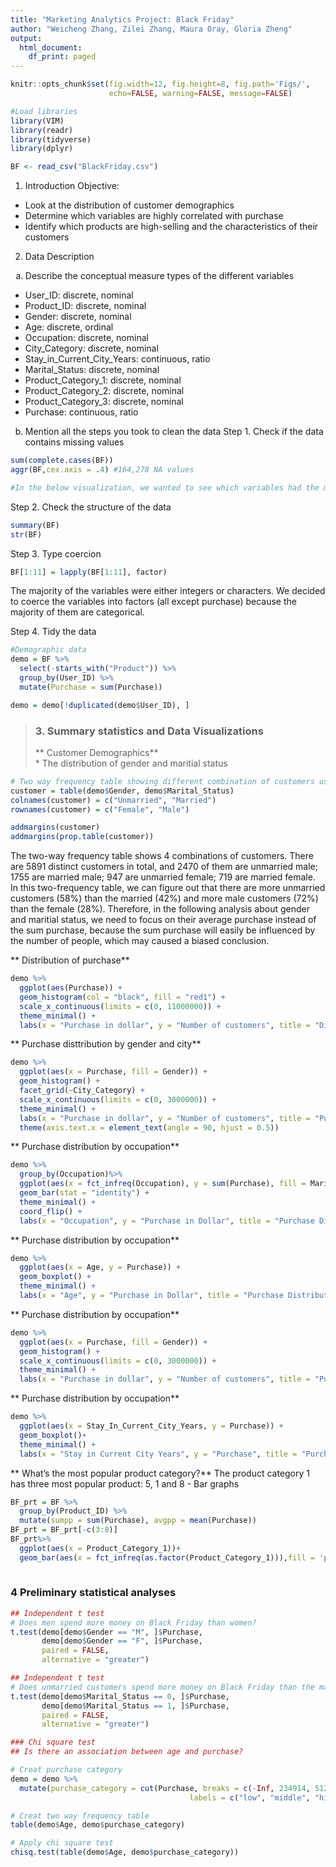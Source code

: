 ```yaml
---
title: "Marketing Analytics Project: Black Friday"
author: "Weicheng Zhang, Zilei Zhang, Maura Oray, Gloria Zheng"
output:
  html_document:
    df_print: paged
---
```


```r
knitr::opts_chunk$set(fig.width=12, fig.height=8, fig.path='Figs/',
                      echo=FALSE, warning=FALSE, message=FALSE)
```

```r
#Load libraries
library(VIM)
library(readr)
library(tidyverse)
library(dplyr)

BF <- read_csv("BlackFriday.csv")
```

1. Introduction 
Objective:
* Look at the distribution of customer demographics
* Determine which variables are highly correlated with purchase
* Identify which products are high-selling and the characteristics of their customers

2. Data Description
a. Describe the conceptual measure types of the different variables

* User_ID: discrete, nominal
* Product_ID: discrete, nominal
* Gender: discrete, nominal
* Age: discrete, ordinal
* Occupation: discrete, nominal
* City_Category: discrete, nominal
* Stay_in_Current_City_Years: continuous, ratio
* Marital_Status: discrete, nominal
* Product_Category_1: discrete, nominal
* Product_Category_2: discrete, nominal
* Product_Category_3: discrete, nominal
* Purchase: continuous, ratio

b. Mention all the steps you took to clean the data
Step 1. Check if the data contains missing values
```r
sum(complete.cases(BF))
aggr(BF,cex.axis = .4) #164,278 NA values

#In the below visualization, we wanted to see which variables had the most NA values. We saw that the NA values were only concentrated in Product Category 2 and Product Category 3.
```
Step 2. Check the structure of the data
```r
summary(BF)
str(BF)
```
Step 3. Type coercion
```r
BF[1:11] = lapply(BF[1:11], factor)
```
The majority of the variables were either integers or characters. We decided to coerce the variables into factors (all except purchase) because the majority of them are categorical. 

Step 4. Tidy the data
```r
#Demographic data
demo = BF %>% 
  select(-starts_with("Product")) %>%
  group_by(User_ID) %>%
  mutate(Purchase = sum(Purchase))

demo = demo[!duplicated(demo$User_ID), ]
```


> ### 3. Summary statistics and Data Visualizations  
** Customer Demographics**  
* The distribution of gender and maritial status  

```r
# Two way frequency table showing different combination of customers using gender and marital status  
customer = table(demo$Gender, demo$Marital_Status)
colnames(customer) = c("Unmarried", "Married")
rownames(customer) = c("Female", "Male")

addmargins(customer)
addmargins(prop.table(customer))

```
The two-way frequency table shows 4 combinations of customers. There are 5891 distinct customers in total, and 2470 of them are unmarried male; 1755 are married male; 947 are unmarried female; 719 are married female.  
In this two-frequency table, we can figure out that there are more unmarried customers (58%) than the married (42%) and more male customers (72%) than the female (28%). Therefore, in the following analysis about gender and maritial status, we need to focus on their average purchase instead of the sum purchase, because the sum purchase will easily be influenced by the number of people, which may caused a biased conclusion.   

** Distribution of purchase**
```r
demo %>%
  ggplot(aes(Purchase)) +
  geom_histogram(col = "black", fill = "red1") +
  scale_x_continuous(limits = c(0, 11000000)) +
  theme_minimal() +
  labs(x = "Purchase in dollar", y = "Number of customers", title = "Distribution of purchase")
```

** Purchase disttribution by gender and city**
```r
demo %>%
  ggplot(aes(x = Purchase, fill = Gender)) +
  geom_histogram() +
  facet_grid(~City_Category) +
  scale_x_continuous(limits = c(0, 3000000)) +
  theme_minimal() +
  labs(x = "Purchase in dollar", y = "Number of customers", title = "Purchase disttribution by gender and city")+
  theme(axis.text.x = element_text(angle = 90, hjust = 0.5))
```

** Purchase distribution by occupation**
```r
demo %>%
  group_by(Occupation)%>%
  ggplot(aes(x = fct_infreq(Occupation), y = sum(Purchase), fill = Marital_Status)) +
  geom_bar(stat = "identity") +
  theme_minimal() +
  coord_flip() +
  labs(x = "Occupation", y = "Purchase in Dollar", title = "Purchase Distribution by Occupation")
```

** Purchase distribution by occupation**
```r
demo %>%
  ggplot(aes(x = Age, y = Purchase)) +
  geom_boxplot() +
  theme_minimal() +
  labs(x = "Age", y = "Purchase in Dollar", title = "Purchase Distribution by Age")
```

** Purchase distribution by occupation**
```r
demo %>%
  ggplot(aes(x = Purchase, fill = Gender)) +
  geom_histogram() +
  scale_x_continuous(limits = c(0, 3000000)) +
  theme_minimal() +
  labs(x = "Purchase in dollar", y = "Number of customers", title = "Purchase disttribution by gender")
```

** Purchase distribution by occupation**
```r
demo %>%
  ggplot(aes(x = Stay_In_Current_City_Years, y = Purchase)) +
  geom_boxplot()+
  theme_minimal() +
  labs(x = "Stay in Current City Years", y = "Purchase", title = "Purchase distribution by stay years")
```

** What’s the most popular product category?**
The product category 1 has three most popular product: 5, 1 and 8 - Bar graphs
```r
BF_prt = BF %>%
  group_by(Product_ID) %>%
  mutate(sumpp = sum(Purchase), avgpp = mean(Purchase))
BF_prt = BF_prt[-c(3:8)]
BF_prt%>%
  ggplot(aes(x = Product_Category_1))+
  geom_bar(aes(x = fct_infreq(as.factor(Product_Category_1))),fill = 'paleturquoise1')
  
```

### 4 Preliminary statistical analyses
```r
## Independent t test
# Does men spend more money on Black Friday than women?
t.test(demo[demo$Gender == "M", ]$Purchase,
       demo[demo$Gender == "F", ]$Purchase,
       paired = FALSE,
       alternative = "greater")
```

```r
## Independent t test
# Does unmarried customers spend more money on Black Friday than the married?
t.test(demo[demo$Marital_Status == 0, ]$Purchase,
       demo[demo$Marital_Status == 1, ]$Purchase,
       paired = FALSE,
       alternative = "greater")
```

```r
### Chi square test
## Is there an association between age and purchase?

# Creat purchase category
demo = demo %>% 
  mutate(purchase_category = cut(Purchase, breaks = c(-Inf, 234914, 512612, 1099005, Inf),
                                        labels = c("low", "middle", "high", "very high")))

# Creat two way frequency table
table(demo$Age, demo$purchase_category)

# Apply chi square test
chisq.test(table(demo$Age, demo$purchase_category))

```

